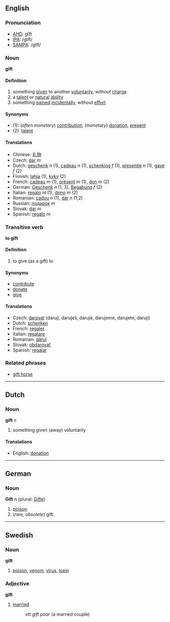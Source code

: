 ==English==
===Pronunciation===
*[[w:AHD|AHD]]: gĭft
*[[w:IPA|IPA]]: /gɪft/
*[[w:SAMPA|SAMPA]]: /gIft/

===Noun===
'''gift'''

====Definition====

# something [[give]]n to another [[voluntarily]], without [[charge]]
# a [[talent]] or [[natural]] [[ability]]
# something [[gain]]ed [[incidentally]], without [[effort]]

====Synonyms====
*(1): (''often monetary'') [[contribution]], (''monetary'') [[donation]], [[present]]
*(2): [[talent]]

====Translations====
*Chinese: [[礼物]]
*Czech:  [[dar]] ''m''
*Dutch: [[geschenk]] ''n'' (1), [[cadeau]] ''n'' (1), [[schenking]] ''f'' (1), [[presentje]] ''n'' (1), [[gave]] ''f'' (2)
*Finnish: [[lahja]] (1), [[kyky]] (2)
*French: [[cadeau]] ''m'' (1), [[présent]] ''m'' (1), [[don]] ''m'' (2)
*German: [[Geschenk]] ''n'' (1, 3), [[Begabung]] ''f'' (2)
*Italian: [[regalo]] ''m'' (1), [[dono]] ''m'' (2)
*Romanian: [[cadou]] ''n'' (1), [[dar]] ''n'' (1,2)
*Russian: [[пoдaрoк]] ''m''
*Slovak: [[dar]] ''m''
*Spanish: [[regalo]] ''m''

===Transitive verb===
'''to gift'''
====Definition====

#to give (as a gift) to

====Synonyms====
*[[contribute]]
*[[donate]]
*[[give]]

====Translations====
*Czech:  [[darovat]]  (daruji, daruješ, daruje, darujeme, darujete, darují)
*Dutch: [[schenken]]
*French: [[regaler]]
*Italian: [[regalare]]
*Romanian: [[dărui]]
*Slovak: [[obdarovať]]
*Spanish: [[regalar]]

===Related phrases===
*[[gift horse]]

----
==Dutch==
===Noun===
'''gift''' ''n''

#something given (away) voluntarily

====Translations====
*English: [[donation]]

----

==German==
===Noun===
'''Gift''' ''n'' (plural: [[Gifte]])

# [[poison]].
# (''rare, obsolete'') gift.

----

==Swedish==
===Noun===
'''gift'''

#[[poison]], [[venom]], [[virus]], [[toxin]]

===Adjective===
'''gift'''

#[[married]]
#:''ett gift paar'' (a married couple)